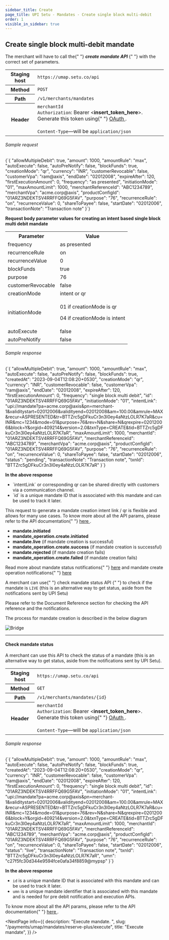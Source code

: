 ```yaml
---
sidebar_title: Create
page_title: UPI Setu - Mandates - Create single block multi-debit
order: 1
visible_in_sidebar: true
---
```


## Create single block multi-debit mandate

<p>
  The merchant will have to call the{" "}
  <b>
    <i>create mandate API</i>
  </b>{" "}
  with the correct set of parameters.
</p>
<table>
  <tbody>
    <tr>
      <th>Staging host</th>
      <td>
        <code>https://umap.setu.co/api</code>
      </td>
    </tr>
    <tr>
      <th>Method</th>
      <td>
        <code>POST</code>
      </td>
    </tr>
    <tr>
      <th>Path</th>
      <td>
        <code>/v1/merchants/mandates</code>
      </td>
    </tr>
    <tr>
      <th>Header</th>
      <td>
        <code>merchantId</code>
        <br />
        <code>Authorization</code>: Bearer &lt;<b>insert_token_here</b>&gt;.
        Generate this token using{" "}
        <a href="/payments/umap/api-integration" target="_blank">
          OAuth
        </a>
        .<br />
        <br />
        <code>Content-Type</code>—will be <code>application/json</code>
      </td>
    </tr>
  </tbody>
</table>

<h6>Sample request</h6>

<CodeBlockWithCopy language="json">
  {`{
    "allowMultipleDebit": true,
    "amount": 1000,
    "amountRule": "max",
    "autoExecute": false,
    "autoPreNotify": false,
    "blockFunds": true,
    "creationMode": "qr",
    "currency": "INR",
    "customerRevocable": false,
    "customerVpa": "ram@axis",
    "endDate": "02012008",
    "expireAfter": 120,
    "firstExecutionAmount": 0,
    "frequency": "as presented",
    "initiationMode": "01",
    "maxAmountLimit": 1000,
    "merchantReferenceId": "ABC1234789",
    "merchantVpa": "acme.corp@axis",
    "productConfigId": "01ARZ3NDEKTSV4RRFFQ69G5FAV",
    "purpose": "76",
    "recurrenceRule": "on",
    "recurrenceValue": 0,
    "shareToPayee": false,
    "startDate": "02012006",
    "transactionNote": "Transaction note"
}`}
</CodeBlockWithCopy>

<p>
  <b>
    Request body parameter values for creating an intent based single block
    multi debit mandate
  </b>
</p>
<table>
  <tr>
    <th>Parameter</th>
    <th>Value</th>
  </tr>
  <tr>
    <td>frequency</td>
    <td>as presented</td>
  </tr>
  <tr>
    <td>recurrenceRule</td>
    <td>on</td>
  </tr>
  <tr>
    <td>recurrenceValue</td>
    <td>0</td>
  </tr>
  <tr>
    <td>blockFunds</td>
    <td>true</td>
  </tr>
  <tr>
    <td>purpose</td>
    <td>76</td>
  </tr>
  <tr>
    <td>customerRevocable</td>
    <td>false</td>
  </tr>
  <tr>
    <td>creationMode</td>
    <td>intent or qr</td>
  </tr>
  <tr>
    <td>initiationMode</td>
    <td>
      <p>01 if creationMode is qr</p>
      <p>04 if creationMode is intent</p>
    </td>
  </tr>
  <tr>
    <td>autoExecute</td>
    <td>false</td>
  </tr>
  <tr>
    <td>autoPreNotify</td>
    <td>false</td>
  </tr>
</table>

<h6>Sample response</h6>

<CodeBlockWithCopy language="json">
  {`{
  "allowMultipleDebit": true,
  "amount": 1000,
  "amountRule": "max",
  "autoExecute": false,
  "autoPreNotify": false,
  "blockFunds": true,
  "createdAt": "2023-09-04T12:08:20+0530",
  "creationMode": "qr",
  "currency": "INR",
  "customerRevocable": false,
  "customerVpa": "ram@axis",
  "endDate": "02012008",
  "expireAfter": 120,
  "firstExecutionAmount": 0,
  "frequency": "single block multi debit",
  "id": "01ARZ3NDEKTSV4RRFFQ69G5FAV",
  "initiationMode": "01",
  "intentLink": "upi://mandate?pa=acme.corp@axis&pn=merchant-1&validitystart=02012006&validityend=02012008&am=100.00&amrule=MAX&recur=ASPRESENTED&tr=BTTZrc5gDFkuCr3n3I0ey4aNtzLOLR7K7aR&cu=INR&mc=1234&mode=01&purpose=76&rev=N&share=N&qrexpire=02012006&block=Y&orgid=409214&version=2.0&txnType=CREATE&tid=BTTZrc5gDFkuCr3n3I0ey4aNtzLOLR7K7aR",
  "maxAmountLimit": 1000,
  "merchantId": "01ARZ3NDEKTSV4RRFFQ69G5FAV",
  "merchantReferenceId": "ABC1234789",
  "merchantVpa": "acme.corp@axis",
  "productConfigId": "01ARZ3NDEKTSV4RRFFQ69G5FAV",
  "purpose": "76",
  "recurrenceRule": "on",
  "recurrenceValue": 0,
  "shareToPayee": false,
  "startDate": "02012006",
  "status": "pending",
  "transactionNote": "Transaction note",
  "txnId": "BTTZrc5gDFkuCr3n3I0ey4aNtzLOLR7K7aR"
}`}
</CodeBlockWithCopy>

<b>In the above response</b>
<ul>
  <li>
    `intentLink` or corresponding qr can be shared directly with customers via a
    communication channel.
  </li>
  <li>
    `id` is a unique mandate ID that is associated with this mandate and can be
    used to track it later.
  </li>
</ul>

<p>
  This request to generate a mandate creation intent link / qr is flexible and
  allows for many use cases. To know more about all the API params, please refer
  to the API documentation{" "}
  <a
    href="/payments/umap/api-reference#/category~mandates/operation~mandates#create"
    target="_blank"
  >
    here
  </a>
  .
</p>
<ul>
  <li>
    <b>mandate.initiated</b>
  </li>
  <li>
    <b>mandate_operation.create.initiated</b>
  </li>
  <li>
    <b>mandate.live</b> (if mandate creation is successful)
  </li>
  <li>
    <b>mandate_operation.create.success</b> (if mandate creation is successful)
  </li>
  <li>
    <b>mandate.rejected</b> (if mandate creation fails)
  </li>
  <li>
    <b>mandate_operation.create.failed</b> (if mandate creation fails)
  </li>
</ul>
<p>
  Read more about mandate status notifications{" "}
  <a href="/payments/umap/notifications/mandates">here</a> and mandate create
  operation notifications{" "}
  <a href="/payments/umap/notifications/mandates/create">here</a>
</p>
<p>
  A merchant can use{" "}
  <Link href="/payments/umap/mandates/reserve-plus/create#check-mandate-status">
    check mandate status API
  </Link>{" "}
  to check if the mandate is <code>LIVE</code> (this is an alternative way to
  get status, aside from the notifications sent by UPI Setu)
</p>
<p>
  Please refer to the Document Reference section for checking the API reference
  and the notifications.
</p>

<p>The process for mandate creation is described in the below diagram</p>
<img
  src="https://storage.googleapis.com/strapi-assets/latest/intent-mandate-creation/intent-mandate-creation.png"
  alt="Bridge"
/>

<hr class="primary" />

#### Check mandate status

A merchant can use this API to check the status of a mandate (this is an alternative way to get status, aside from the notifications sent by UPI Setu).

<table>
  <tbody>
    <tr>
      <th>Staging host</th>
      <td>
        <code>https://umap.setu.co/api</code>
      </td>
    </tr>
    <tr>
      <th>Method</th>
      <td>
        <code>GET</code>
      </td>
    </tr>
    <tr>
      <th>Path</th>
      <td>
        <code>/v1/merchants/mandates/&#123;id&#125;</code>
      </td>
    </tr>
    <tr>
      <th>Header</th>
      <td>
        <code>merchantId</code>
        <br />
        <code>Authorization</code>: Bearer &lt;<b>insert_token_here</b>&gt;.
        Generate this token using{" "}
        <a href="/payments/umap/api-integration" target="_blank">
          OAuth
        </a>
        .<br />
        <br />
        <code>Content-Type</code>—will be <code>application/json</code>
      </td>
    </tr>
  </tbody>
</table>

<h6>Sample response</h6>
<CodeBlockWithCopy language="json">
  {`{
    "allowMultipleDebit": true,
    "amount": 1000,
    "amountRule": "max",
    "autoExecute": false,
    "autoPreNotify": false,
    "blockFunds": true,
    "createdAt": "2023-09-04T12:08:20+0530",
    "creationMode": "qr",
    "currency": "INR",
    "customerRevocable": false,
    "customerVpa": "ram@axis",
    "endDate": "02012008",
    "expireAfter": 120,
    "firstExecutionAmount": 0,
    "frequency": "single block multi debit",
    "id": "01ARZ3NDEKTSV4RRFFQ69G5FAV",
    "initiationMode": "01",
    "intentLink": "upi://mandate?pa=acme.corp@axis&pn=merchant-1&validitystart=02012006&validityend=02012008&am=100.00&amrule=MAX&recur=ASPRESENTED&tr=BTTZrc5gDFkuCr3n3I0ey4aNtzLOLR7K7aR&cu=INR&mc=1234&mode=01&purpose=76&rev=N&share=N&qrexpire=02012006&block=Y&orgid=409214&version=2.0&txnType=CREATE&tid=BTTZrc5gDFkuCr3n3I0ey4aNtzLOLR7K7aR",
    "maxAmountLimit": 1000,
    "merchantId": "01ARZ3NDEKTSV4RRFFQ69G5FAV",
    "merchantReferenceId": "ABC1234789",
    "merchantVpa": "acme.corp@axis",
    "productConfigId": "01ARZ3NDEKTSV4RRFFQ69G5FAV",
    "purpose": "76",
    "recurrenceRule": "on",
    "recurrenceValue": 0,
    "shareToPayee": false,
    "startDate": "02012006",
    "status": "live",
    "transactionNote": "Transaction note",
    "txnId": "BTTZrc5gDFkuCr3n3I0ey4aNtzLOLR7K7aR",
    "umn": "c27f5fc30d344e9594fce0afa34f8859@mypsp"
}`}
</CodeBlockWithCopy>

<b>In the above response</b>
<ul>
  <li>
    <code>id</code> is a unique mandate ID that is associated with this mandate
    and can be used to track it later.
  </li>
  <li>
    <code>umn</code> is a unique mandate identifier that is associated with this
    mandate and is needed for pre debit notification and execution APIs.
  </li>
</ul>

<p>
  To know more about all the API params, please refer to the API documentation{" "}
  <a
    href="/payments/umap/api-reference#/category~mandates/operation~mandates#fetchById"
    target="_blank"
  >
    here
  </a>
  .
</p>

<NextPage
  info={{
    description: "Execute mandate.  ",
    slug: "/payments/umap/mandates/reserve-plus/execute",
    title: "Execute mandate",
  }}
/>
